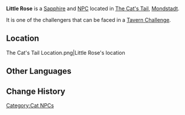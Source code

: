 {{Character Infobox
|type             = NPC
|image            = Wildlife Sapphire Icon.png
|region           = Mondstadt
|affiliation      = The Cat's Tail
|title            = The Blazing Blade's Wielder
}}
'''Little Rose''' is a [[Sapphire]] and [[NPC]] located in [[The Cat's Tail]], [[Mondstadt]].

It is one of the challengers that can be faced in a [[Genius Invokation TCG/Stage#Tavern Challenges|Tavern Challenge]].

==Location==
<gallery>
The Cat's Tail Location.png|Little Rose's location
</gallery>
<!--
==Profile==
Detailed story/lore information goes here.
''(To be added.)''

===Personality===
''(To be added.)''

===Appearance===
Keep appearance section short and concise. Limit to 2 paragraphs with 3-4 sentences each.
''(To be added.)''

==Quests and Events==
{{Quests and Events}}

==Idle Quotes==
{{Dialogue start}}
: {{DIcon|Idle}} {{Tx}}
:: {{A|VO {{subst:PAGENAME}} 01.ogg}} "{{Tx}}"
{{Dialogue end}}

==Dialogue==
{{Dialogue start}}
:'''{{subst:PAGENAME}}:'''
:{{DIcon}}
{{Dialogue end}}

==Event Dialogue==
===Event Name===
{{Dialogue start}}
:'''{{subst:PAGENAME}}:'''
{{Dialogue end}}

==Trivia==
* 
-->
==Other Languages==
{{Other Languages
|default_hidden = 1
|en      = Little Rose
|zhs     = 小玫瑰
|zhs_rm  = Xiǎo Méiguī
|zht     = 小玫瑰
|zht_rm  = Xiǎo Méiguī
|ja      = リトルローズ
|ja_rm   = Ritoru Roozu
|ko      = 로즈
|ko_rm   = Rojeu
|es      = Rosita
|fr      = Petite Rose
|ru      = Маленькая роза
|th      = Little Rose
|vi      = Hoa Hồng Nhỏ
|de      = Kleine Rose
|id      = Little Rose
|pt      = Pequena Rosa
|tr      = Minik Rose
|it      = Piccola Rose
}}

==Change History==
{{Change History|3.3}}
<!--
==References==
{{Reflist}}
-->

[[Category:Cat NPCs]]